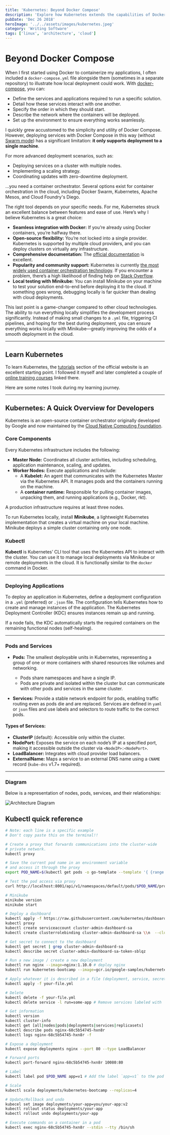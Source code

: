 ```yaml
---
title: 'Kubernetes: Beyond Docker Compose'
description: 'Explore how Kubernetes extends the capabilities of Docker Compose for managing containerized applications at scale.'
pubDate: 'Dec 26 2018'
heroImage: '../../assets/images/kubernetes.jpeg'
category: 'Writing Software'
tags: ['linux', 'architecture', 'cloud']
---
```



# Beyond Docker Compose

When I first started using Docker to containerize my applications, I often included a `docker-compose.yml` file alongside them (sometimes in a separate repository) to illustrate how local deployment could work. With [docker-compose](https://docs.docker.com/compose/), you can:

- Define the services and applications required to run a specific solution.
- Detail how these services interact with one another.
- Specify the order in which they should start.
- Describe the network where the containers will be deployed.
- Set up the environment to ensure everything works seamlessly.

I quickly grew accustomed to the simplicity and utility of Docker Compose. However, deploying services with Docker Compose in this way (without [Swarm mode](https://docs.docker.com/engine/swarm/)) has a significant limitation: **it only supports deployment to a single machine**.

For more advanced deployment scenarios, such as:

- Deploying services on a cluster with multiple nodes.
- Implementing a scaling strategy.
- Coordinating updates with zero-downtime deployment.

...you need a container orchestrator. Several options exist for container orchestration in the cloud, including Docker Swarm, Kubernetes, Apache Mesos, and Cloud Foundry's Diego.

The right tool depends on your specific needs. For me, Kubernetes struck an excellent balance between features and ease of use. Here’s why I believe Kubernetes is a great choice:

- **Seamless integration with Docker:** If you’re already using Docker containers, you’re halfway there.
- **Open-source flexibility:** You’re not locked into a single provider. Kubernetes is supported by multiple cloud providers, and you can deploy clusters on virtually any infrastructure.
- **Comprehensive documentation:** The [official documentation](https://kubernetes.io/docs/home/?path=users&persona=app-developer&level=foundational) is excellent.
- **Popularity and community support:** Kubernetes is currently [the most widely used container orchestration technology](https://thenewstack.io/data-says-kubernetes-deployment-patterns/). If you encounter a problem, there’s a high likelihood of finding help on [Stack Overflow](https://stackoverflow.com/questions/tagged/kubernetes).
- **Local testing with Minikube:** You can install Minikube on your machine to test your solution end-to-end before deploying it to the cloud. If something goes wrong, debugging locally is far quicker than dealing with cloud deployments.

This last point is a game-changer compared to other cloud technologies. The ability to run everything locally simplifies the development process significantly. Instead of making small changes to a `.yml` file, triggering CI pipelines, and hoping for the best during deployment, you can ensure everything works locally with Minikube—greatly improving the odds of a smooth deployment in the cloud.

---

## Learn Kubernetes

To learn Kubernetes, the [tutorials](https://kubernetes.io/docs/tutorials/) section of the official website is an excellent starting point. I followed it myself and later completed a couple of [online training courses](https://kubernetes.io/docs/tutorials/online-training/overview/) linked there.

Here are some notes I took during my learning journey.

---

## Kubernetes: A Quick Overview for Developers

Kubernetes is an open-source container orchestrator originally developed by Google and now maintained by the [Cloud Native Computing Foundation](https://en.wikipedia.org/wiki/Linux_Foundation#Cloud_Native_Computing_Foundation).

### Core Components

Every Kubernetes infrastructure includes the following:

- **Master Node:** Coordinates all cluster activities, including scheduling, application maintenance, scaling, and updates.
- **Worker Nodes:** Execute applications and include:
  - A **Kubelet:** An agent that communicates with the Kubernetes Master via the Kubernetes API. It manages pods and the containers running on the machine.
  - A **container runtime:** Responsible for pulling container images, unpacking them, and running applications (e.g., Docker, rkt).

A production infrastructure requires at least three nodes.

To run Kubernetes locally, install **Minikube**, a lightweight Kubernetes implementation that creates a virtual machine on your local machine. Minikube deploys a simple cluster containing only one node.

### Kubectl

**Kubectl** is Kubernetes’ CLI tool that uses the Kubernetes API to interact with the cluster. You can use it to manage local deployments via Minikube or remote deployments in the cloud. It is functionally similar to the `docker` command in Docker.

---

### Deploying Applications

To deploy an application in Kubernetes, define a deployment configuration in a `.yml` (preferred) or `.json` file. The configuration tells Kubernetes how to create and manage instances of the application. The Kubernetes Deployment Controller (KDC) ensures instances remain up and running.

If a node fails, the KDC automatically starts the required containers on the remaining functional nodes (self-healing).

---

### Pods and Services

- **Pods:** The smallest deployable units in Kubernetes, representing a group of one or more containers with shared resources like volumes and networking.

  - Pods share namespaces and have a single IP.
  - Pods are private and isolated within the cluster but can communicate with other pods and services in the same cluster.

- **Services:** Provide a stable network endpoint for pods, enabling traffic routing even as pods die and are replaced. Services are defined in `yaml` or `json` files and use labels and selectors to route traffic to the correct pods.

#### Types of Services:

- **ClusterIP** (default): Accessible only within the cluster.
- **NodePort:** Exposes the service on each node’s IP at a specified port, making it accessible outside the cluster via `<NodeIP>:<NodePort>`.
- **LoadBalancer:** Integrates with cloud provider load balancers.
- **ExternalName:** Maps a service to an external DNS name using a `CNAME` record (`kube-dns` v1.7+ required).

---

### Diagram

Below is a representation of nodes, pods, services, and their relationships:

<Image src={architectureDiagram} alt='Architecture Diagram' />

## Kubectl quick reference

```sh
# Note: each line is a specific example
# Don't copy paste this on the terminal!!

# Create a proxy that forwards communications into the cluster-wide
# private network.
kubectl proxy

# Save the current pod name in an environment variable
# and access it through the proxy
export POD_NAME=$(kubectl get pods -o go-template --template '{ {range .items} } { {.metadata.name} } { {"\n"} } { {end} }')

# Test the pod access via proxy
curl http://localhost:8001/api/v1/namespaces/default/pods/$POD_NAME/proxy/

# Minikube
minikube version
minikube start

# Deploy a dashboard
kubectl apply -f https://raw.githubusercontent.com/kubernetes/dashboard/master/src/deploy/recommended/kubernetes-dashboard.yaml
kubectl proxy
kubectl create serviceaccount cluster-admin-dashboard-sa
kubectl create clusterrolebinding cluster-admin-dashboard-sa \\n  --clusterrole=cluster-admin \\n  --serviceaccount=default:cluster-admin-dashboard-sa

# Get secret to connect to the dashboard
kubectl get secret | grep cluster-admin-dashboard-sa
kubectl describe secret cluster-admin-dashboard-sa-token-sblqz

# Run a new image / create a new deployment
kubectl run nginx --image=nginx:1.10.0 # deploy nginx
kubectl run kubernetes-bootcamp --image=gcr.io/google-samples/kubernetes-bootcamp:v1 --port=8080

# Apply whatever it is described in a file (deployment, service, secret...)
kubectl apply -f your-file.yml

# Delete
kubectl delete -f your-file.yml
kubectl delete service -l run=some-app # Remove services labeled with `run=some-app`

# Get information
kubectl version
kubectl cluster-info
kubectl get [all|nodes|pods|deployments|services|replicasets]
kubectl describe pods nginx-68c5b54745-hxn8r
kubectl logs nginx-68c5b54745-hxn8r -f

# Expose a deployment
kubectl expose deployments nginx --port 80 --type LoadBalancer

# Forward ports
kubectl port-forward nginx-68c5b54745-hxn8r 10080:80

# Label
kubectl label pod $POD_NAME app=v1 # Add the label `app=v1` to the pod `$POD_NAME`

# Scale
kubectl scale deployments/kubernetes-bootcamp --replicas=4

# Update/Rollback and undo
kubecel set image deployments/your-app=you/your-app:v2
kubectl rollout status deployments/your-app
kubectl rollout undo deployments/your-app

# Execute commands on a container in a pod
kubectl exec nginx-68c5b54745-hxn8r --stdin --tty /bin/sh

```
